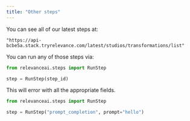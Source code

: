 ```yaml
---
title: "Other steps"
---
```


You can see all of our latest steps at:
```
"https://api-bcbe5a.stack.tryrelevance.com/latest/studios/transformations/list"
```

You can run any of those steps via:
```python Python
from relevanceai.steps import RunStep

step = RunStep(step_id)
```
This will error with all the appropriate fields.
```python Python
from relevanceai.steps import RunStep

step = RunStep("prompt_completion", prompt="hello")
```